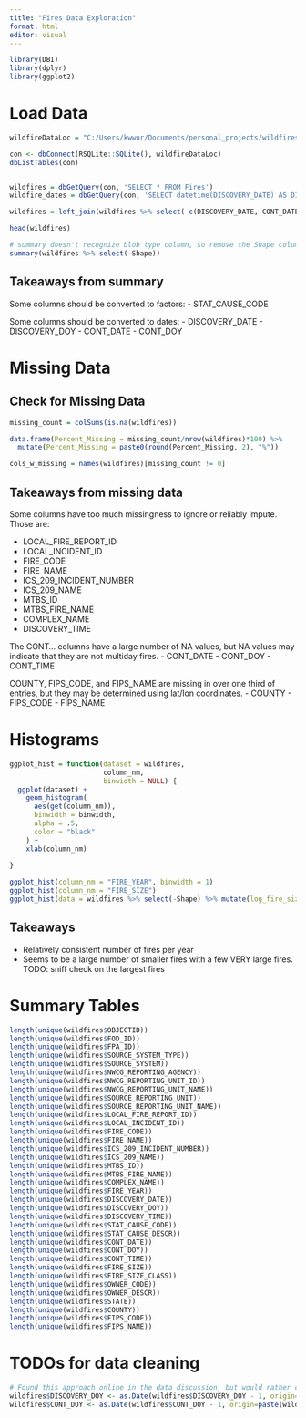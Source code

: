 ```yaml
---
title: "Fires Data Exploration"
format: html
editor: visual
---
```


```r
library(DBI)
library(dplyr)
library(ggplot2)
```

# Load Data

```r

wildfireDataLoc = "C:/Users/kwwur/Documents/personal_projects/wildfires_project/data/FPA_FOD_20170508.sqlite"

con <- dbConnect(RSQLite::SQLite(), wildfireDataLoc)
dbListTables(con)


wildfires = dbGetQuery(con, 'SELECT * FROM Fires')
wildfire_dates = dbGetQuery(con, 'SELECT datetime(DISCOVERY_DATE) AS DISCOVERY_DATE, datetime(CONT_DATE) AS CONT_DATE, OBJECTID FROM FIRES')

wildfires = left_join(wildfires %>% select(-c(DISCOVERY_DATE, CONT_DATE)), wildfire_dates, by = "OBJECTID")

head(wildfires)

# summary doesn't recognize blob type column, so remove the Shape column
summary(wildfires %>% select(-Shape))
```
## Takeaways from summary

Some columns should be converted to factors:
- STAT_CAUSE_CODE

Some columns should be converted to dates:
- DISCOVERY_DATE
- DISCOVERY_DOY
- CONT_DATE
- CONT_DOY


# Missing Data

## Check for Missing Data

```r
missing_count = colSums(is.na(wildfires))

data.frame(Percent_Missing = missing_count/nrow(wildfires)*100) %>%
  mutate(Percent_Missing = paste0(round(Percent_Missing, 2), "%"))

cols_w_missing = names(wildfires)[missing_count != 0]
```

## Takeaways from missing data

Some columns have too much missingness to ignore or reliably impute. Those are:

- LOCAL_FIRE_REPORT_ID
- LOCAL_INCIDENT_ID
- FIRE_CODE
- FIRE_NAME
- ICS_209_INCIDENT_NUMBER
- ICS_209_NAME
- MTBS_ID
- MTBS_FIRE_NAME
- COMPLEX_NAME
- DISCOVERY_TIME

The CONT... columns have a large number of NA values, but NA values may indicate that they are not multiday fires. 
- CONT_DATE
- CONT_DOY
- CONT_TIME

COUNTY, FIPS_CODE, and FIPS_NAME are missing in over one third of entries, but they may be determined using lat/lon coordinates. 
- COUNTY
- FIPS_CODE
- FIPS_NAME

# Histograms

```r

ggplot_hist = function(dataset = wildfires,
                       column_nm,
                       binwidth = NULL) {
  ggplot(dataset) +
    geom_histogram(
      aes(get(column_nm)),
      binwidth = binwidth,
      alpha = .5,
      color = "black"
    ) + 
    xlab(column_nm)
  
}

ggplot_hist(column_nm = "FIRE_YEAR", binwidth = 1)
ggplot_hist(column_nm = "FIRE_SIZE")
ggplot_hist(data = wildfires %>% select(-Shape) %>% mutate(log_fire_size = log(FIRE_SIZE)), column_nm = "log_fire_size")

```
## Takeaways

- Relatively consistent number of fires per year
- Seems to be a large number of smaller fires with a few VERY large fires. TODO: sniff check on the largest fires 


# Summary Tables

```r
length(unique(wildfires$OBJECTID))
length(unique(wildfires$FOD_ID))
length(unique(wildfires$FPA_ID))
length(unique(wildfires$SOURCE_SYSTEM_TYPE))
length(unique(wildfires$SOURCE_SYSTEM))
length(unique(wildfires$NWCG_REPORTING_AGENCY))
length(unique(wildfires$NWCG_REPORTING_UNIT_ID))
length(unique(wildfires$NWCG_REPORTING_UNIT_NAME))
length(unique(wildfires$SOURCE_REPORTING_UNIT))
length(unique(wildfires$SOURCE_REPORTING_UNIT_NAME))
length(unique(wildfires$LOCAL_FIRE_REPORT_ID))
length(unique(wildfires$LOCAL_INCIDENT_ID))
length(unique(wildfires$FIRE_CODE))
length(unique(wildfires$FIRE_NAME))
length(unique(wildfires$ICS_209_INCIDENT_NUMBER))
length(unique(wildfires$ICS_209_NAME))
length(unique(wildfires$MTBS_ID))
length(unique(wildfires$MTBS_FIRE_NAME))
length(unique(wildfires$COMPLEX_NAME))
length(unique(wildfires$FIRE_YEAR))
length(unique(wildfires$DISCOVERY_DATE))
length(unique(wildfires$DISCOVERY_DOY))
length(unique(wildfires$DISCOVERY_TIME))
length(unique(wildfires$STAT_CAUSE_CODE))
length(unique(wildfires$STAT_CAUSE_DESCR))
length(unique(wildfires$CONT_DATE))
length(unique(wildfires$CONT_DOY))
length(unique(wildfires$CONT_TIME))
length(unique(wildfires$FIRE_SIZE))
length(unique(wildfires$FIRE_SIZE_CLASS))
length(unique(wildfires$OWNER_CODE))
length(unique(wildfires$OWNER_DESCR))
length(unique(wildfires$STATE))
length(unique(wildfires$COUNTY))
length(unique(wildfires$FIPS_CODE))
length(unique(wildfires$FIPS_NAME))
```


# TODOs for data cleaning

```r
# Found this approach online in the data discussion, but would rather consider pulling these columns from SQL differently. This may cause problems in the (likely rare) occasions when the containment date is in the next year after the discovery date
wildfires$DISCOVERY_DOY <- as.Date(wildfires$DISCOVERY_DOY - 1, origin=paste(wildfires$FIRE_YEAR, 1, 1, sep="-"))
wildfires$CONT_DOY <- as.Date(wildfires$CONT_DOY - 1, origin=paste(wildfires$FIRE_YEAR, 1, 1, sep="-"))
```

